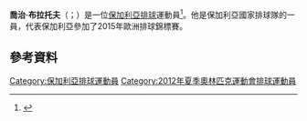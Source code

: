 {{blpsources|time=2015-11-22T01:03:32+00:00}}
{{expand|time=2015-11-22T01:03:32+00:00}}
'''喬治·布拉托夫'''（{{lang-bg|Georgi Bratoev}}；{{bd|1987年|10月21日}}）是一位[[保加利亞|保加利亞]][[排球|排球]]運動員<ref>{{Cite web |url=http://www.fivb.org/en/olympics/london2012/TeamsVB-M.asp?Team=BUL |title=Bulgaria roster FIVB.com |accessdate=2015-11-22 |archive-date=2020-09-26 |archive-url=https://web.archive.org/web/20200926105716/http://www.fivb.org/EN/Olympics/London2012/TeamsVB-M.asp?Team=BUL |dead-url=no }}</ref>。他是保加利亞國家排球隊的一員，代表保加利亞參加了2015年歐洲排球錦標賽。
==參考資料==
{{Reflist}}
[[Category:保加利亞排球運動員|Category:保加利亞排球運動員]]
[[Category:2012年夏季奧林匹克運動會排球運動員|Category:2012年夏季奧林匹克運動會排球運動員]]